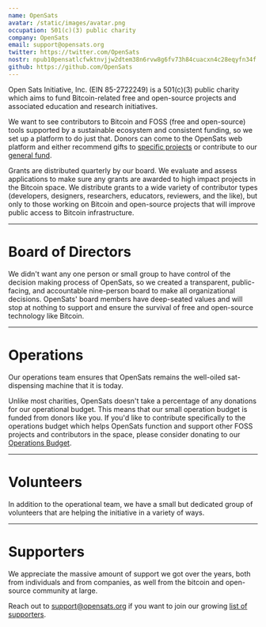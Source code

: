 ```yaml
---
name: OpenSats
avatar: /static/images/avatar.png
occupation: 501(c)(3) public charity
company: OpenSats
email: support@opensats.org
twitter: https://twitter.com/OpenSats
nostr: npub10pensatlcfwktnvjjw2dtem38n6rvw8g6fv73h84cuacxn4c28eqyfn34f
github: https://github.com/OpenSats
---
```


Open Sats Initiative, Inc. (EIN 85-2722249) is a 501(c)(3) public charity which
aims to fund Bitcoin-related free and open-source projects and associated
education and research initiatives.

We want to see contributors to Bitcoin and FOSS (free and open-source) tools
supported by a sustainable ecosystem and consistent funding, so we set up a
platform to do just that. Donors can come to the OpenSats web platform and
either recommend gifts to [specific projects](/projects) or contribute to our
[general fund][gf].

Grants are distributed quarterly by our board. We evaluate and assess
applications to make sure any grants are awarded to high impact projects in the
Bitcoin space. We distribute grants to a wide variety of contributor types
(developers, designers, researchers, educators, reviewers, and the like), but
only to those working on Bitcoin and open-source projects that will improve
public access to Bitcoin infrastructure.

---

# Board of Directors

We didn't want any one person or small group to have control of the decision
making process of OpenSats, so we created a transparent, public-facing, and
accountable nine-person board to make all organizational decisions. OpenSats'
board members have deep-seated values and will stop at nothing to support and
ensure the survival of free and open-source technology like Bitcoin.

<Members subset='Board'/>

---

# Operations

Our operations team ensures that OpenSats remains the well-oiled sat-dispensing
machine that it is today.

Unlike most charities, OpenSats doesn't take a percentage of any donations for
our operational budget. This means that our small operation budget is funded
from donors like you. If you'd like to contribute specifically to the operations
budget which helps OpenSats function and support other FOSS projects and
contributors in the space, please consider donating to our [Operations
Budget](https://opensats.org/projects/opensats_operations_budget).

<Members subset='Ops'/>

---

# Volunteers

In addition to the operational team, we have a small but dedicated group of
volunteers that are helping the initiative in a variety of ways.

<Members subset='Volunteers'/>

---

# Supporters

We appreciate the massive amount of support we got over the years, both from
individuals and from companies, as well from the bitcoin and open-source
community at large.

Reach out to support@opensats.org if you want to join our growing [list of supporters][support].

[gf]: /projects/general_fund
[support]: /support#supporters
